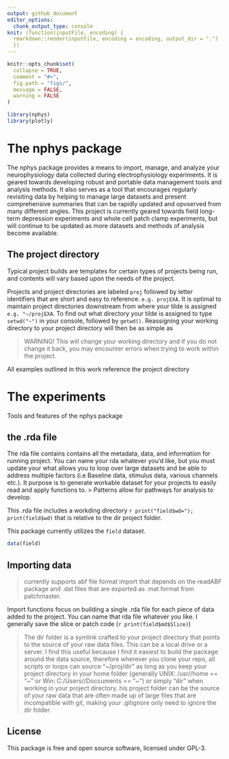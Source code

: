 ```yaml
---
output: github_document
editor_options: 
  chunk_output_type: console
knit: (function(inputFile, encoding) {
  rmarkdown::render(inputFile, encoding = encoding, output_dir = ".")
  })
---
```


<!-- README.md is generated from README.Rmd. Please edit that file -->

```r
knitr::opts_chunk$set(
  collapse = TRUE,
  comment = "#>",
  fig.path = "figs/",
  message = FALSE,
  warning = FALSE
)

library(nphys)
library(plotly)

```

# The nphys package 

The nphys package provides a means to import, manage, and analyze your neurophysiology data collected during electrophysiology experiments. It is geared towards developing robust and portable data management tools and analysis methods. It also serves as a tool that encourages regularly revisiting data by helping to manage large datasets and present comprehensive summaries that can be rapidly updated and opvserved from many different angles. This project is currently geared towards field long-term depression experiments and whole cell patch clamp experiments, but will continue to be updated as more datasets and methods of analysis become available. 


## The project directory

Typical project builds are templates for certain types of projects being run, and contents will vary based upon the needs of the project. 

Projects and project directories are labeled `proj` followed by letter identifiers that are short and easy to reference. `e.g. projEXA`. It is optimal to maintain project directories downstream from where your tilde is assigned `e.g. "~/projEXA`. To find out what directory your tilde is assigned to type `setwd("~")` in your console, followed by `getwd()`. Reassigning your working directory to your project directory will then be as simple as

> WARNING! This will change your working directory and if you do not change it back, you may encounter errors when trying to work within the project. 

All examples outlined in this work reference the project directory 



# The experiments

Tools and features of the nphys package 

## the .rda file

The rda file contains contains all the metadata, data, and information for running  project. You can name your rda whatever you'd like, but you must update your  what allows you to loop over large datasets and be able to address multiple factors (i.e Baseline data, stimulus data, various channels etc.). It purpose is to generate workable dataset for your projects to easily read and apply functions to. 
> Patterns allow for pathways for analysis to develop. 

This .rda file includes a workding directory `r print("field$wd="); print(field$wd)` that is relative to the dir project folder. 

This package currently utilizes the `field` dataset.

```r
data(field)
```



## Importing data
> currently supports abf file format import that depends on the readABF package and .dat files that are exported as .mat format from patchmaster.  

Import functions focus on building a single .rda file for each piece of data added to the project. You can name that rda file whatever you like. I generally save the slice or patch code (`r print(field$md$Slice)`)  


>The dir folder is a symlink crafted to your project directory that points to the source of your raw data files. This can be a local drive or a server. I find this useful because I find it easiest to build the package around the data source, therefore wherever you clone your repo, all scripts or loops can source "~/proj/dir" as long as you keep your project directory in your home folder (generally UNIX: /usr/<username>/home == "~" or Win: C:/Users/<username>/Doccuments == "~")  or simply "dir" when working in your project directory. 
his project folder can be the source of your raw data that are often made up of large files that are incompatible with git, making your .gitignore only need to ignore the dir folder. 

<!---

## Long-term depression

Field recordings at the medial perforant path in the DG.

```r

#field$LTD <- nphys::field_LTD(field)




```
--->

## License

This package is free and open source software, licensed under GPL-3.
